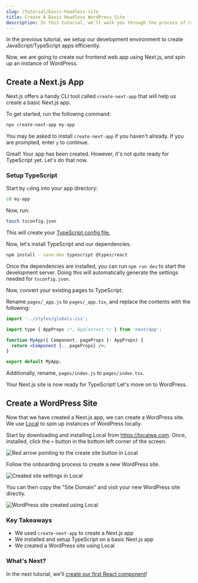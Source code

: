 ```yaml
---
slug: /tutorial/basic-headless-site
title: Create A Basic Headless WordPress Site
description: In this tutorial, we'll walk you through the process of creating a basic headless WordPress site using Next.js and Local
---
```


In the previous tutorial, we setup our development environment to create JavaScript/TypeScript apps efficiently.

Now, we are going to create our frontend web app using Next.js, and spin up an instance of WordPress.

## Create a Next.js App

Next.js offers a handy CLI tool called `create-next-app` that will help us create a basic Next.js app.

To get started, run the following command:

```bash
npx create-next-app my-app
```

You may be asked to install `create-next-app` if you haven't already. If you are prompted, enter `y` to continue.

Great! Your app has been created. However, it's not quite ready for TypeScript yet. Let's do that now.

### Setup TypeScript

Start by `cd`ing into your app directory:

```bash
cd my-app
```

Now, run:

```bash
touch tsconfig.json
```

This will create your [TypeScript config file.](https://www.typescriptlang.org/docs/handbook/tsconfig-json.html)

Now, let's install TypeScript and our dependencies.

```bash
npm install --save-dev typescript @types/react
```

Once the dependencies are installed, you can run `npm run dev` to start the development server. Doing this will automatically generate the settings needed for `tsconfig.json`.

Now, convert your existing pages to TypeScript:

Rename `pages/_app.js` to `pages/_app.tsx`, and replace the contents with the following:

```jsx title=_app.tsx
import '../styles/globals.css';

import type { AppProps /*, AppContext */ } from 'next/app';

function MyApp({ Component, pageProps }: AppProps) {
  return <Component {...pageProps} />;
}

export default MyApp;
```

Additionally, rename, `pages/index.js` to `pages/index.tsx`.

Your Next.js site is now ready for TypeScript! Let's move on to WordPress.

## Create a WordPress Site

Now that we have created a Next.js app, we can create a WordPress site. We use [Local](https://localwp.com) to spin up instances of WordPress locally.

Start by downloading and installing Local from https://localwp.com. Once, installed, click the `+` button in the bottom left corner of the screen.

<img
  src="/docs/img/localwp-create-site.png"
  alt="Red arrow pointing to the create site button in Local"
/>

Follow the onboarding process to create a new WordPress site.

<img src="/docs/img/localwp-site-created.png" alt="Created site settings in Local" />

You can then copy the "Site Domain" and visit your new WordPress site directly.

<img src="/docs/img/localwp-site-created-preview.png" alt="WordPress site created using Local" />

### Key Takeaways

  - We used `create-next-app` to create a Next.js app
  - We installed and setup TypeScript on a basic Next.js app
  - We created a WordPress site using Local

### What's Next?

In the next tutorial, we'll [create our first React component](./first-react-component)!
